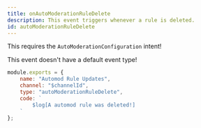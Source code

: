 ```yaml
---
title: onAutoModerationRuleDelete
description: This event triggers whenever a rule is deleted.
id: autoModerationRuleDelete
---
```



<Aside title="Intents">

This requires the `AutoModerationConfiguration` intent!

</Aside>

<Example>

<div slot="default">

This event doesn't have a default event type!

</div>
<div slot="handler">

```js
module.exports = {
    name: "Automod Rule Updates",
    channel: "$channelId",
    type: "autoModerationRuleDelete",
    code: `
        $log[A automod rule was deleted!]
    `
};
```

</div>
</Example>